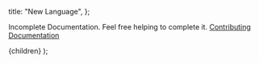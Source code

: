 
  title: "New Language",
};

Incomplete Documentation. Feel free helping to complete it. [Contributing Documentation](/docs/Contributing/documentation)

  <DocLayout meta={meta}>
    <Card>
      <CardContent>{children}</CardContent>
    </Card>
  </DocLayout>
);
